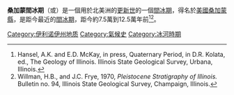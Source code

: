 {{expand|time=2015-01-09T15:42:23+00:00}}
'''桑加蒙間冰期'''（{{lang-en|Sangamonian Stage}}或{{lang|en|Sangamon interglacial}}）是一個用於北美洲的[[更新世|更新世]]的一個[[間冰期|間冰期]]，得名於[[美國|美國]][[桑加蒙縣|桑加蒙縣]]，是距今最近的[[間冰期|間冰期]]，距今約7.5萬到12.5萬年前<ref name="HanselOthersIP">Hansel, A.K. and E.D. McKay, in press, Quaternary Period, in D.R. Kolata, ed., The Geology of Illinois. Illinois State Geological Survey, Urbana, Illinois.</ref><ref name="WillmanOthers1970">Willman, H.B., and J.C. Frye, 1970, ''Pleistocene Stratigraphy of Illinois.'' Bulletin no. 94, Illinois State Geological Survey, Champaign, Illinois.</ref>。

[[Category:伊利诺伊州地质|Category:伊利诺伊州地质]]
[[Category:氣候史|Category:氣候史]]
[[Category:冰河時期|Category:冰河時期]]